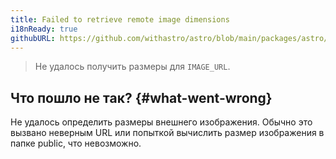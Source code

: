 ```yaml
---
title: Failed to retrieve remote image dimensions
i18nReady: true
githubURL: https://github.com/withastro/astro/blob/main/packages/astro/src/core/errors/errors-data.ts
---
```


> Не удалось получить размеры для `IMAGE_URL`.

## Что пошло не так? \{#what-went-wrong\}

Не удалось определить размеры внешнего изображения. Обычно это вызвано неверным URL или попыткой вычислить размер изображения в папке public, что невозможно.